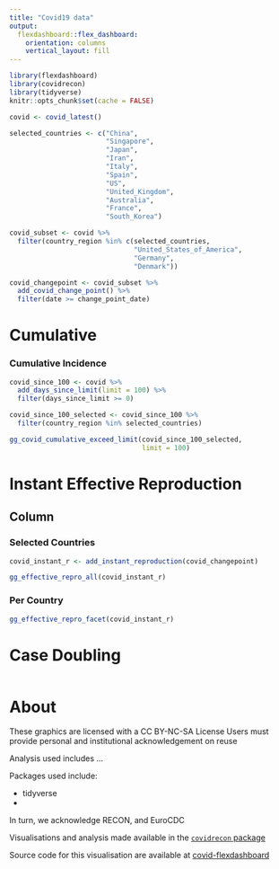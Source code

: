 ```yaml
---
title: "Covid19 data"
output:
  flexdashboard::flex_dashboard:
    orientation: columns
    vertical_layout: fill
---
```


```r
library(flexdashboard)
library(covidrecon)
library(tidyverse)
knitr::opts_chunk$set(cache = FALSE)
```

```r
covid <- covid_latest()
```

```r
selected_countries <- c("China",
                        "Singapore",
                        "Japan",
                        "Iran",
                        "Italy",
                        "Spain",
                        "US",
                        "United_Kingdom",
                        "Australia",
                        "France",
                        "South_Korea")
```

```r
covid_subset <- covid %>% 
  filter(country_region %in% c(selected_countries, 
                               "United_States_of_America", 
                               "Germany", 
                               "Denmark"))
```


```r
covid_changepoint <- covid_subset %>% 
  add_covid_change_point() %>% 
  filter(date >= change_point_date)
```


Cumulative 
=======================================================================

### Cumulative Incidence

```r
covid_since_100 <- covid %>% 
  add_days_since_limit(limit = 100) %>% 
  filter(days_since_limit >= 0)
```

```r
covid_since_100_selected <- covid_since_100 %>% 
  filter(country_region %in% selected_countries)
```

```r
gg_covid_cumulative_exceed_limit(covid_since_100_selected, 
                                 limit = 100)
```

Instant Effective Reproduction {.tabset}
=======================================================================

Column  {.tabset}
-----------------------------------------------------------------------

### Selected Countries


```r
covid_instant_r <- add_instant_reproduction(covid_changepoint)
```


```r

gg_effective_repro_all(covid_instant_r)

```

### Per Country

```r
gg_effective_repro_facet(covid_instant_r) 
```


Case Doubling
=======================================================================

```r

```


About
=======================================================================

These graphics are licensed with a CC BY-NC-SA License
Users must provide personal and institutional acknowledgement on reuse

Analysis used includes ...

Packages used include:

- tidyverse
- 

In turn, we acknowledge RECON, and EuroCDC

Visualisations and analysis made available in the [`covidrecon` package](https://github.com/CBDRH/covidrecon)

Source code for this visualisation are available at [covid-flexdashboard](https://github.com/CBDRH/covid-flexdashboard)

